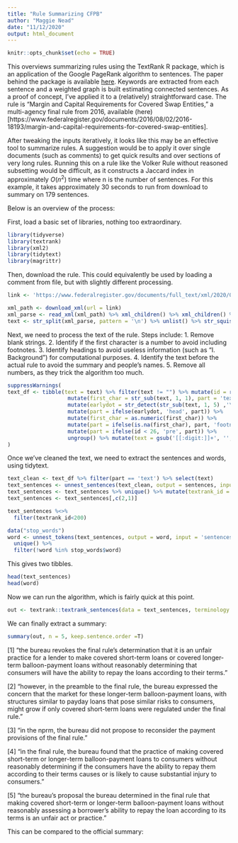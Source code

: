 ```yaml
---
title: "Rule Summarizing CFPB"
author: "Maggie Nead"
date: "11/12/2020"
output: html_document
---
```


```r
knitr::opts_chunk$set(echo = TRUE)
```

This overviews summarizing rules using the TextRank R package, which is an application of the Google PageRank algorithm to sentences. The paper behind the package is available [here](https://web.eecs.umich.edu/~mihalcea/papers/mihalcea.emnlp04.pdf). Keywords are extracted from each sentence and a weighted graph is built estimating connected sentences. As a proof of concept, I've applied it to a (relatively) straightforward case. The rule is "Margin and Capital Requirements for Covered Swap Entities," a multi-agency final rule from 2016, available (here)[https://www.federalregister.gov/documents/2016/08/02/2016-18193/margin-and-capital-requirements-for-covered-swap-entities]. 

After tweaking the inputs iteratively, it looks like this may be an effective tool to summarize rules. A suggestion would be to apply it over single documents (such as comments) to get quick results and over sections of very long rules. Running this on a rule like the Volker Rule without reasoned subsetting would be difficult, as it constructs a Jaccard index in approximately $O(n^2)$ time where n is the number of sentences. For this example, it takes approximately 30 seconds to run from download to summary on 179 sentences.

Below is an overview of the process:

First, load a basic set of libraries, nothing too extraordinary.
```r
library(tidyverse)
library(textrank)
library(xml2)
library(tidytext)
library(magrittr)
```



Then, download the rule. This could equivalently be used by loading a comment from file, but with slightly different processing.
```r
link <- 'https://www.federalregister.gov/documents/full_text/xml/2020/07/22/2020-14935.xml'

xml_path <- download_xml(url = link)
xml_parse <- read_xml(xml_path) %>% xml_children() %>% xml_children() %>% xml_text()
text <- str_split(xml_parse, pattern = '\n') %>% unlist() %>% str_squish()
```

Next, we need to process the text of the rule. Steps include:
1. Remove blank strings.
2. Identify if the first character is a number to avoid including footnotes.
3. Identify headings to avoid useless information (such as "I. Background") for computational purposes.
4. Identify the text before the actual rule to avoid the summary and people's names.
5. Remove all numbers, as they trick the algorithm too much.

```r
suppressWarnings(
text_df <- tibble(text = text) %>% filter(text != "") %>% mutate(id = row_number()) %>% 
                   mutate(first_char = str_sub(text, 1, 1), part = 'text') %>%  rowwise() %>% 
                   mutate(earlydot = str_detect(str_sub(text, 1, 5) ,'\\.')) %>% 
                   mutate(part = ifelse(earlydot, 'head', part)) %>% 
                   mutate(first_char = as.numeric(first_char)) %>%
                   mutate(part = ifelse(is.na(first_char), part, 'footnote')) %>% 
                   mutate(part = ifelse(id < 26, 'pre', part)) %>% 
                   ungroup() %>% mutate(text = gsub('[[:digit:]]+', '', text))
)
```
              
Once we've cleaned the text, we need to extract the sentences and words, using tidytext.    
```r
text_clean <- text_df %>% filter(part == 'text') %>% select(text)
text_sentences <- unnest_sentences(text_clean, output = sentences, input = text)
text_sentences <- text_sentences %>% unique() %>% mutate(textrank_id = row_number()) 
text_sentences <- text_sentences[,c(2,1)]

text_sentences %<>%
  filter(textrank_id<200)

data("stop_words")
word <- unnest_tokens(text_sentences, output = word, input = 'sentences') %>% 
  unique() %>% 
  filter(!word %in% stop_words$word)
```

This gives two tibbles.
```r
head(text_sentences)
head(word)
```

Now we can run the algorithm, which is fairly quick at this point.
```r
out <- textrank::textrank_sentences(data = text_sentences, terminology = word)
```

We can finally extract a summary:
```r
summary(out, n = 5, keep.sentence.order =T)
```

[1] "the bureau revokes the  final rule's determination that it is an unfair practice for a lender to make covered short-term loans or covered longer-term balloon-payment loans without reasonably determining that consumers will have the ability to repay the loans according to their terms." 

[2] "however, in the preamble to the  final rule, the bureau expressed the concern that the market for these longer-term balloon-payment loans, with structures similar to payday loans that pose similar risks to consumers, might grow if only covered short-term loans were regulated under the  final rule." 

[3] "in the  nprm, the bureau did not propose to reconsider the payment provisions of the  final rule."                           

[4] "in the  final rule, the bureau found that the practice of making covered short-term or longer-term balloon-payment loans to consumers without reasonably determining if the consumers have the ability to repay them according to their terms causes or is likely to cause substantial injury to consumers."

[5] "the bureau's proposal the bureau determined in the  final rule that making covered short-term or longer-term balloon-payment loans without reasonably assessing a borrower's ability to repay the loan according to its terms is an unfair act or practice."

This can be compared to the official summary:

<!-- ![summary](summary.PNG) -->
